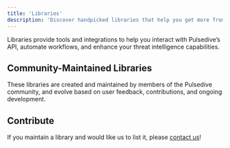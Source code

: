 ```yaml
---
title: 'Libraries'
description: 'Discover handpicked libraries that help you get more from Pulsedive.'
---
```


Libraries provide tools and integrations to help you interact with Pulsedive’s API, automate workflows, and enhance your threat intelligence capabilities.

## Community-Maintained Libraries

These libraries are created and maintained by members of the Pulsedive community, and evolve based on user feedback, contributions, and ongoing development.

## Contribute

If you maintain a library and would like us to list it, please [contact us](mailto:support@pulsedive.com)!

